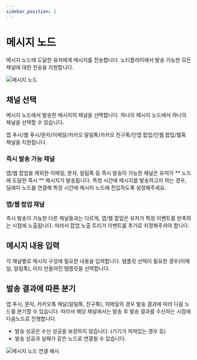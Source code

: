 ```yaml
---
sidebar_position: 2
---
```


# 메시지 노드

메시지 노드에 도달한 유저에게 메시지를 전송합니다. 노티플라이에서 발송 가능한 모든 채널에 대한 전송을 지원합니다.

![메시지 노드](./img/message_node.png)

## 채널 선택

메시지 노드에서 발송한 메시지의 채널을 선택합니다. 하나의 메시지 노드에서 하나의 채널을 선택할 수 있습니다.

앱 푸시/웹 푸시/문자/이메일/카카오 알림톡/카카오 친구톡/인앱 팝업/인웹 팝업/웹훅 채널을 지원힙니다.

### 즉시 발송 가능 채널

앱/웹 팝업을 제외한 이메일, 문자, 알림톡 등 즉시 발송이 가능한 채널은 유저가 ** 노드에 도달한 즉시 ** 메시지가 발송됩니다.
특정 시간에 메시지를 발송하고자 하는 경우, 딜레이 노드를 연결해 특정 시간에 메시지 노드에 진입하도록 설정해주세요.

### 앱/웹 팝업 채널

즉시 발송이 가능한 다른 채널들과는 다르게, 앱/웹 팝업은 유저가 특정 이벤트를 만족하는 시점에 노출됩니다.
따라서 팝업 노출 트리거 이벤트를 추가로 지정해주셔야 합니다.

## 메시지 내용 입력

각 채널별로 메시지 구성에 필요한 내용을 입력합니다. 템플릿 선택이 필요한 경우(이메일, 알림톡), 미리 만들어진 템플릿을 선택합니다.

## 발송 결과에 따른 분기

앱 푸시, 문자, 카카오톡 채널(알림톡, 친구톡), 이메일의 경우 발송 결과에 따라 다음 노드를 분기할 수 있습니다.
따라서 해당 채널에서는 발송 후 발송 결과를 수신하는 시점에 다음노드로 진행합니다.

- 발송 성공은 수신 성공을 보장하지 않습니다. (기기가 꺼져있는 경우 등)
- 발송 성공과 실패가 같은 노드로 연결될 수 있습니다.

![메시지 노드 연결 예시](./img/message_node_merge.png)
